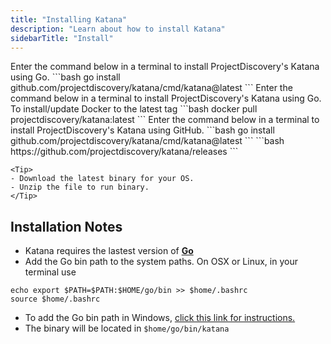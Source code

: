 ```yaml
---
title: "Installing Katana"
description: "Learn about how to install Katana"
sidebarTitle: "Install"
---
```

<Tabs>
  <Tab title="Go">
    <Note> Enter the command below in a terminal to install ProjectDiscovery's Katana using Go. </Note>
    ```bash
    go install github.com/projectdiscovery/katana/cmd/katana@latest
   ```
  </Tab>
  <Tab title="Docker">
  <Note> Enter the command below in a terminal to install ProjectDiscovery's Katana using Go. </Note>
    To install/update Docker to the latest tag
    ```bash
   docker pull projectdiscovery/katana:latest
    ```
  </Tab>
    <Tab title="GitHub">
   <Note> Enter the command below in a terminal to install ProjectDiscovery's Katana using GitHub. </Note>
    ```bash
   go install github.com/projectdiscovery/katana/cmd/katana@latest
    ```
  </Tab>
  <Tab title="Binary">
    ```bash
    https://github.com/projectdiscovery/katana/releases
    ```

    <Tip>
    - Download the latest binary for your OS.
    - Unzip the file to run binary.
    </Tip>

  </Tab>
</Tabs>

## Installation Notes
  - Katana requires the lastest version of [**Go**](https://go.dev/doc/install)
  - Add the Go bin path to the system paths. On OSX or Linux, in your terminal use
  
  ```
  echo export $PATH=$PATH:$HOME/go/bin >> $home/.bashrc
  source $home/.bashrc
  ```
  - To add the Go bin path in Windows, [click this link for instructions.](https://www.architectryan.com/2018/03/17/add-to-the-path-on-windows-10/)
  - The binary will be located in `$home/go/bin/katana`  
